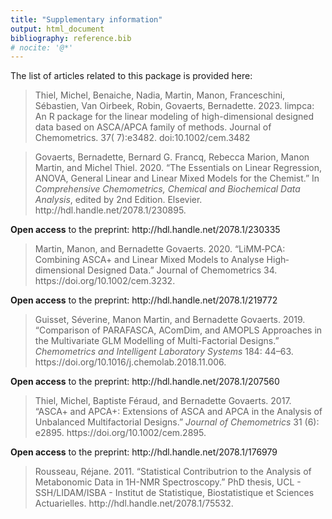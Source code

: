 ```yaml
---
title: "Supplementary information"
output: html_document
bibliography: reference.bib  
# nocite: '@*'
---
```



The list of articles related to this package is provided here:

> Thiel, Michel, Benaiche, Nadia, Martin, Manon, Franceschini, Sébastien, Van Oirbeek, Robin, Govaerts, Bernadette. 2023. limpca: An R package for the linear modeling of high-dimensional designed data based on ASCA/APCA family of methods. Journal of Chemometrics. 37( 7):e3482. doi:10.1002/cem.3482

> Govaerts, Bernadette, Bernard G. Francq, Rebecca Marion, Manon Martin, and Michel Thiel. 2020. “The Essentials on Linear Regression, ANOVA, General Linear and Linear Mixed Models for the Chemist.” In *Comprehensive Chemometrics, Chemical and Biochemical Data Analysis*, edited by 2nd Edition. Elsevier. http://hdl.handle.net/2078.1/230895.

**Open access** to the preprint: http://hdl.handle.net/2078.1/230335

> Martin, Manon, and Bernadette Govaerts. 2020. “LiMM‐PCA: Combining ASCA+ and Linear Mixed Models to Analyse High‐dimensional Designed Data.” Journal of Chemometrics 34. https://doi.org/10.1002/cem.3232.

**Open access** to the preprint: http://hdl.handle.net/2078.1/219772

> Guisset, Séverine, Manon Martin, and Bernadette Govaerts. 2019. “Comparison of PARAFASCA, AComDim, and AMOPLS Approaches in the Multivariate GLM Modelling of Multi-Factorial Designs.” *Chemometrics and Intelligent Laboratory Systems* 184: 44–63. https://doi.org/10.1016/j.chemolab.2018.11.006.

**Open access** to the preprint: http://hdl.handle.net/2078.1/207560

> Thiel, Michel, Baptiste Féraud, and Bernadette Govaerts. 2017. “ASCA+ and APCA+: Extensions of ASCA and APCA in the Analysis of Unbalanced Multifactorial Designs.” *Journal of Chemometrics* 31 (6): e2895. https://doi.org/10.1002/cem.2895.

**Open access** to the preprint: http://hdl.handle.net/2078.1/176979

> Rousseau, Réjane. 2011. “Statistical Contributrion to the Analysis of Metabonomic Data in 1H-NMR Spectroscopy.” PhD thesis, UCL - SSH/LIDAM/ISBA - Institut de Statistique, Biostatistique et Sciences Actuarielles. http://hdl.handle.net/2078.1/75532.


<!-- <div id="refs"></div> -->
